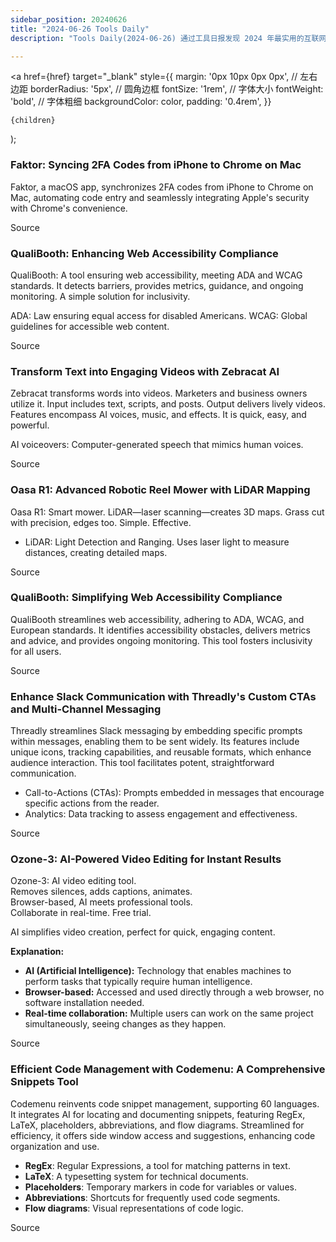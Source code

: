 ```yaml
---
sidebar_position: 20240626
title: "2024-06-26 Tools Daily"
description: "Tools Daily(2024-06-26) 通过工具日报发现 2024 年最实用的互联网软件、AI工具和产品！"

---
```



  <a
    href={href}
    target="_blank"
    style={{
      margin: '0px 10px 0px 0px', // 左右边距
      borderRadius: '5px', // 圆角边框
      fontSize: '1rem', // 字体大小
      fontWeight: 'bold', // 字体粗细
      backgroundColor: color,
      padding: '0.4rem',
    }}
  >
    {children}
  </a>
);

### Faktor: Syncing 2FA Codes from iPhone to Chrome on Mac

Faktor, a macOS app, synchronizes 2FA codes from iPhone to Chrome on Mac, automating code entry and seamlessly integrating Apple's security with Chrome's convenience.

<Link href="https://www.producthunt.com/posts/faktor" color="#B0C4DE">Source</Link>

### QualiBooth: Enhancing Web Accessibility Compliance

QualiBooth: A tool ensuring web accessibility, meeting ADA and WCAG standards. It detects barriers, provides metrics, guidance, and ongoing monitoring. A simple solution for inclusivity.

ADA: Law ensuring equal access for disabled Americans.
WCAG: Global guidelines for accessible web content.

<Link href="https://www.producthunt.com/posts/qualibooth" color="#B0C4DE">Source</Link>

### Transform Text into Engaging Videos with Zebracat AI

Zebracat transforms words into videos. Marketers and business owners utilize it. Input includes text, scripts, and posts. Output delivers lively videos. Features encompass AI voices, music, and effects. It is quick, easy, and powerful.

AI voiceovers: Computer-generated speech that mimics human voices.

<Link href="https://www.producthunt.com/posts/zebracat" color="#B0C4DE">Source</Link>

### Oasa R1: Advanced Robotic Reel Mower with LiDAR Mapping

Oasa R1: Smart mower.
LiDAR—laser scanning—creates 3D maps.
Grass cut with precision, edges too.
Simple. Effective.

* LiDAR: Light Detection and Ranging. Uses laser light to measure distances, creating detailed maps.

<Link href="https://www.producthunt.com/posts/oasa-r1-lawn-mower" color="#B0C4DE">Source</Link>

### QualiBooth: Simplifying Web Accessibility Compliance

QualiBooth streamlines web accessibility, adhering to ADA, WCAG, and European standards. It identifies accessibility obstacles, delivers metrics and advice, and provides ongoing monitoring. This tool fosters inclusivity for all users.

<Link href="https://www.producthunt.com/posts/qualibooth" color="#B0C4DE">Source</Link>

### Enhance Slack Communication with Threadly's Custom CTAs and Multi-Channel Messaging

Threadly streamlines Slack messaging by embedding specific prompts within messages, enabling them to be sent widely. Its features include unique icons, tracking capabilities, and reusable formats, which enhance audience interaction. This tool facilitates potent, straightforward communication.

* Call-to-Actions (CTAs): Prompts embedded in messages that encourage specific actions from the reader.
* Analytics: Data tracking to assess engagement and effectiveness.

<Link href="https://www.producthunt.com/posts/threadly" color="#B0C4DE">Source</Link>

### Ozone-3: AI-Powered Video Editing for Instant Results

Ozone-3: AI video editing tool.  
Removes silences, adds captions, animates.  
Browser-based, AI meets professional tools.  
Collaborate in real-time. Free trial.  

AI simplifies video creation, perfect for quick, engaging content.  

**Explanation:**  
- **AI (Artificial Intelligence):** Technology that enables machines to perform tasks that typically require human intelligence.
- **Browser-based:** Accessed and used directly through a web browser, no software installation needed.
- **Real-time collaboration:** Multiple users can work on the same project simultaneously, seeing changes as they happen.

<Link href="https://www.producthunt.com/posts/ozone-3" color="#B0C4DE">Source</Link>

### Efficient Code Management with Codemenu: A Comprehensive Snippets Tool

Codemenu reinvents code snippet management, supporting 60 languages. It integrates AI for locating and documenting snippets, featuring RegEx, LaTeX, placeholders, abbreviations, and flow diagrams. Streamlined for efficiency, it offers side window access and suggestions, enhancing code organization and use.

* **RegEx**: Regular Expressions, a tool for matching patterns in text.
* **LaTeX**: A typesetting system for technical documents.
* **Placeholders**: Temporary markers in code for variables or values.
* **Abbreviations**: Shortcuts for frequently used code segments.
* **Flow diagrams**: Visual representations of code logic.

<Link href="https://www.producthunt.com/posts/codemenu" color="#B0C4DE">Source</Link>

